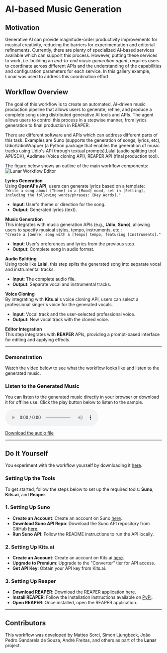 
# AI-based Music Generation

## Motivation

Generative AI can provide magnitude-order productivity improvements for musical creativity, reducing the barriers for experimentation and editorial refinements. Currently, there are plenty of specialized AI-based services available which can support this process. However, putting these services to work, i.e. building an *end-to-end music generation agent*, requires users to coordinate across different APIs and the understanding of the capabilities and configuration parameters for each service. In this gallery example, Lunar was used to address this coordination effort.

## Workflow Overview

The goal of this workflow is to create an automated, AI-driven music production pipeline that allows users to generate, refine, and produce a complete song using distributed generative AI tools and APIs. The agent allows users to control this process in a stepwise manner, from lyrics generation to final production in REAPER.

There are different software and APIs which can address different parts of this task. Examples are Suno (supports the generation of songs, lyrics, etc), Udio/UdioWrapper (a Python package that enables the generation of music tracks using Udio's API through textual prompts),Lalal (audio splitting tool API/SDK), Audimee (Voice cloning API), REAPER API (final production tool).

The figure below shows an outline of the main workflow components:
![Lunar Workflow Editor](../img/ai_music_graph.png)


**Lyrics Generation**  
Using **OpenAI's API**, users can generate lyrics based on a template:  
`"Write a song about [Theme] in a [Mood] mood, set in [Setting], including the following words/phrases: [Key Words]."`

- **Input**: User's theme or direction for the song.
- **Output**: Generated lyrics (text).

**Music Generation**  
This integrates with music generation APIs (e.g., **Udio**, **Suno**), allowing users to specify musical styles, tempo, instruments, etc.:  
`"Create a [Genre] song with a [Tempo] tempo, featuring [Instruments]."`

- **Input**: User's preferences and lyrics from the previous step.
- **Output**: Complete song in audio format.

**Audio Splitting**  
Using tools like **Lalal**, this step splits the generated song into separate vocal and instrumental tracks.

- **Input**: The complete audio file.
- **Output**: Separate vocal and instrumental tracks.

**Voice Cloning**  
By integrating with **Kits.ai**'s voice cloning API, users can select a professional singer's voice for the generated vocals.

- **Input**: Vocal track and the user-selected professional voice.
- **Output**: New vocal track with the cloned voice.

**Editor Integration**  
This step integrates with **REAPER** APIs, providing a prompt-based interface for editing and applying effects.

---

### Demonstration

Watch the video below to see what the workflow looks like and listen to the generated music.

<ReactPlayer playing controls url='/ai_music_workflow.webm' />

### Listen to the Generated Music

You can listen to the generated music directly in your browser or download it for offline use. Click the play button below to listen to the sample.

<div>
  <audio controls>
    <source src="/bird_music_workflow.mp3" type="audio/mpeg" />
    Your browser does not support the audio element.
  </audio>
  <p><a href="/bird_music_workflow.mp3" download="bird_music_workflow.mp3">Download the audio file</a></p>
</div>

---

## Do It Yourself

You experiment with the workflow yourself by downloading it [here](/workflows/03a8f634-c290-41dc-ac79-e1c65bdd3325.json).

### Setting Up the Tools

To get started, follow the steps below to set up the required tools: **Suno**, **Kits.ai**, and **Reaper**.

### 1. Setting Up Suno

- **Create an Account**: Create an account on Suno [here](https://suno.com/).
- **Download Suno API Repo**: Download the Suno API repository from GitHub [here](https://github.com/gcui-art/suno-api).
- **Run Suno API**: Follow the README instructions to run the API locally.

### 2. Setting Up Kits.ai

- **Create an Account**: Create an account on Kits.ai [here](https://www.kits.ai/).
- **Upgrade to Premium**: Upgrade to the "Converter" tier for API access.
- **Get API Key**: Obtain your API key from Kits.ai.

### 3. Setting Up Reaper

- **Download REAPER**: Download the REAPER application [here](https://www.reaper.fm/).
- **Install REAPER**: Follow the installation instructions available on [PyPi](https://pypi.org/project/python-reapy/).
- **Open REAPER**: Once installed, open the REAPER application.

---

## Contributors

This workflow was developed by Matteo Sorci, Simon Ljungbeck, João Pedro Gandarela de Souza, André Freitas, and others as part of the **Lunar** project.
